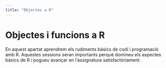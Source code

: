```yaml
---
title: "Objectes a R"
---
```


# Objectes i funcions a R
En aquest apartat aprendrem els rudiments bàsics de codi i programació amb R. Aquestes sessions seran importants perquè domineu els aspectes bàsics de R i pogueu avançar en l'assignatura satisfactòriament. 